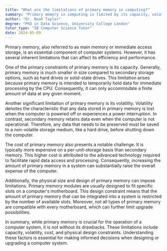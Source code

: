 ```yaml
---
title: "What are the limitations of primary memory in computing?"
summary: "Primary memory in computing is limited by its capacity, volatility, and cost."
author: "Dr. Noah Taylor"
degree: "PhD in Data Science, University College London"
tutor_type: "IB Computer Science Tutor"
date: 2024-05-09
---
```


Primary memory, also referred to as main memory or immediate access storage, is an essential component of computer systems. However, it has several inherent limitations that can affect its efficiency and performance.

One of the primary constraints of primary memory is its capacity. Generally, primary memory is much smaller in size compared to secondary storage options, such as hard drives or solid-state drives. This limitation arises because primary memory is intended to temporarily hold data for immediate processing by the CPU. Consequently, it can only accommodate a finite amount of data at any given moment.

Another significant limitation of primary memory is its volatility. Volatility denotes the characteristic that any data stored in primary memory is lost when the computer is powered off or experiences a power interruption. In contrast, secondary memory retains data even when the computer is not operational. Therefore, any data that needs to be preserved must be saved to a non-volatile storage medium, like a hard drive, before shutting down the computer.

The cost of primary memory also presents a notable challenge. It is typically more expensive on a per-unit-storage basis than secondary memory. This higher cost is attributed to the advanced technology required to facilitate rapid data access and processing. Consequently, increasing the amount of primary memory in a system can substantially raise the overall expense of the computer.

Additionally, the physical size and design of primary memory can impose limitations. Primary memory modules are usually designed to fit specific slots on a computer's motherboard. This design constraint means that the amount of primary memory that can be integrated into a system is restricted by the number of available slots. Moreover, not all types of primary memory are compatible with every motherboard, which can further limit upgrade possibilities.

In summary, while primary memory is crucial for the operation of a computer system, it is not without its drawbacks. These limitations include capacity, volatility, cost, and physical design constraints. Understanding these factors is essential for making informed decisions when designing or upgrading a computer system.
    